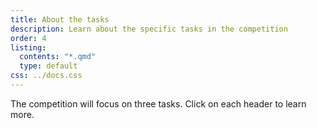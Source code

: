 ```yaml
---
title: About the tasks
description: Learn about the specific tasks in the competition
order: 4
listing:
  contents: "*.qmd"
  type: default
css: ../docs.css
---
```


The competition will focus on three tasks. Click on each header to learn more.


